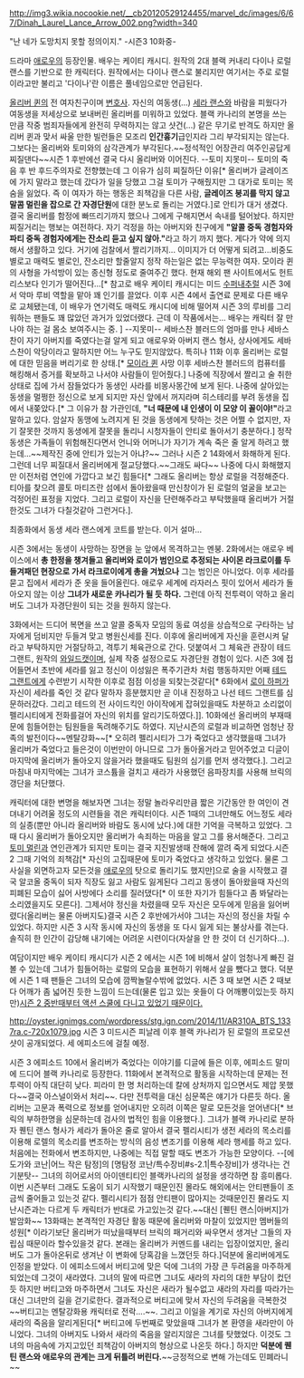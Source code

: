 http://img3.wikia.nocookie.net/__cb20120529124455/marvel_dc/images/6/67/Dinah_Laurel_Lance_Arrow_002.png?width=340


"난 네가 도망치지 못할 정의이지." -시즌3 10화중-


드라마 [[애로우(드라마)|애로우]]의 등장인물. 배우는 케이티 캐시디. 원작의 2대 블랙 커내리 다이나 로럴 랜스를 기반으로 한 캐릭터다. 원작에서는 다이나 랜스로 불리지만 여기서는 주로 로럴이라고만 불리고 '다이나'란 이름은 풀네임으로만 언급된다.

[[올리버 퀸]]의 전 여자친구이며 [[변호사]]. 자신의 여동생(...) [[세라 랜스]]와 바람을 피웠다가 여동생을 저세상으로 보내버린 올리버를 미워하고 있었다. 블랙 카나리의 본명을 쓰는 만큼 작중 범죄자들에게 완전히 무력하지는 않고 샷건(...) 같은 무기로 반격도 하지만 올리버 퀸과 맞서 싸울 만한 빌런들은 모조리 '''인간흉기'''급인지라 그리 부각되지는 않는다. 그보다는 올리버와 토미와의 삼각관계가 부각된다.~~정석적인 어장관리 여주인공답게 찌질댄다~~시즌 1 후반에선 결국 다시 올리버와 이어진다. --토미 지못미-- 토미의 죽음 후 반 후드주의자로 전향했는데 그 이유가 심히 찌질하단 이유[* 올리버가 글레이즈에 가지 말라고 했는데 갔다가 일을 당했고 그걸 토미가 구해줬지만 그 대가로 토미는 목숨을 잃었다. 즉 이 여자가 하는 행동은 죄책감을 다른 사람, '''글레이즈 붕괴를 막지 않고 말콤 멀린을 잡으로 간 자경단원'''에 대한 분노로 돌리는 거였다.]로 안티가 대거 생겼다. 결국 올리버를 함정에 빠뜨리기까지 했으나 그에게 구해지면서 속내를 털어놨다. 하지만 찌질거리는 행보는 여전하다. 자기 걱정을 하는 아버지와 친구에게 '''"알콜 중독 경험자와 파티 중독 경험자에게는 잔소리 듣고 싶지 않아."'''라고 하기 까지 했다. 게다가 약에 의지해서 생활하고 있다. 거기에 검찰에서 짤리기까지... 이미지가 더 어떻게 되려고...비중도 별로고 매력도 별로인, 잔소리만 할줄알지 정작 하는일은 없는 무능력한 여자. 모이라 퀸의 사형을 가석방이 있는 종신형 정도로 줄여주긴 했다. 현재 해외 팬 사이트에서도 헌트리스보다 인기가 떨어진다...[* 참고로 배우 케이티 캐시디는 미드 [[수퍼내추럴]] 시즌 3에서 악마 루비 역할을 맡아 꽤 인기를 끌었다. 이후 시즌 4에서 출연료 문제로 다른 배우로 교체됐는데, 이 배우가 연기력도 매력도 캐시디에 비해 떨어져 시즌 3의 루비를 그리워하는 팬들도 꽤 많았던 과거가 있었더랬다. 근데 이 작품에서는... 배우는 캐릭터 잘 만나야 하는 걸 몸소 보여주시는 중. ] --지못미-- 세바스찬 블러드의 엄마를 만나 세바스찬이 자기 아버지를 죽였다는걸 알게 되고 애로우와 아버지 랜스 형사, 상사에게도 세바스찬이 악당이라고 말하지만 어느 누구도 믿지않았다. 특히나 11화 이후 올리버는 로럴에 대한 믿음을 버리기로 한 상태.[* [[모이라 퀸]] 사망 이후 세바스찬 블러드의 컴퓨터를 해킹해서 증거를 확보하고 나서야 사람들이 믿어줬다.] 나중에 직장에서 짤리고 술 취한 상태로 집에 가서 잠들었다가 동생인 사라를 비몽사몽간에 보게 된다. 나중에 살아있는 동생을 멀쩡한 정신으로 보게 되지만 자신 앞에서 꺼지라며 히스테리를 부려 동생을 집에서 내쫒았다.[* 그 이유가 참 가관인데, '''"너 때문에 내 인생이 이 모양 이 꼴이야!"'''라고 말하고 있다. 암살자 동맹에 노려지게 된 것을 동생에게 탓하는 것은 어쩔 수 없지만, 자기 잘못한 것까지 동생에게 잘못을 돌리니 시청자들이 안티로 돌아서기 충분하다.] 정작 동생은 가족들이 위험해진다면서 언니와 어머니가 자기가 계속 죽은 줄 알게 하려고 했는데...~~제작진 중에 안티가 있는거 아냐?~~ 그러나 시즌 2 14화에서 화해하게 된다. 그런데 너무 찌질대서 올리버에게 절교당했다.~~그래도 싸다~~ 나중에 다시 화해했지만 이전처럼 연인에 가깝다고 보긴 힘들다[* 그래도 올리버는 항상 로럴을 걱정해준다. 티아를 찾으려 콜토 마티즈란 섬에서 돌아왔을때 만신창이가 된 로럴의 얼굴을 보고는 걱정어린 표정을 지었다. 그리고 로럴이 자신을 단련해주라고 부탁했을때 올리버가 거절한것도 그녀가 다칠것같아 그런거다.].

최종화에서 동생 세라 랜스에게 코트를 받는다. 이거 설마...

시즌 3에서는 동생이 사망하는 장면을 눈 앞에서 목격하고는 멘붕. 2화에서는 애로우 베이스에서 '''총 한정을 챙겨들고 올리버와 로이가 범인으로 추정되는 사이몬 라크로이를 두들겨패던 현장으로 가서 라크로이에게 총을 겨눴으나''' 그는 범인은 아니었다. 이후 세라를 묻고 집에서 세라가 준 옷을 들어올린다. 애로우 세계에 라자러스 핏이 있어서 세라가 돌아오지 않는 이상 '''그녀가 새로운 카나리가 될 듯 하다.''' 그런데 아직 전투력이 약하고 올리버도 그녀가 자경단원이 되는 것을 원하지 않는다.

3화에서는 드디어 복면을 쓰고 알콜 중독자 모임의 동료 여성을 상습적으로 구타하는 남자에게 덤비지만 두들겨 맞고 병원신세를 진다. 이후에 올리버에게 자신을 훈련시켜 달라고 부탁하지만 거절당하고, 격투기 체육관으로 간다. 덧붙여서 그 체육관 관장이 테드 그랜트, 원작의 [[와일드캣]]이며, 실제 작중 설정으로도 자경단원 경험이 있다. 시즌 3에 접어들면서 초반에 세라를 잃고 정신이 이성잃은 폭주기관차 처럼 행동하지만 어째 [[테드 그랜트]]에게 수련받기 시작한 이후로 점점 이성을 되찾는것같다[* 6화에서 [[로이 하퍼]]가 자신이 세라를 죽인 것 같다 말하자 흥분했지만 곧 이내 진정하고 나선 테드 그랜트를 심문하러갔다. 그리고 테드의 전 사이드킥인 아이작에게 잡혀있을때도 차분하고 소리없이 펠리시티에게 전화를걸어 자신의 위치를 알리기도하였다.]]. 10화에선 올리버의 부재때문에 힘들어한는 팀원들을 독려해주기도 하였다. 지난시즌의 로럴과 비교하면 엄청난 장족의 발전이다~~멘탈강화~~[* 오히려 펠리시티가  그가 죽었다고 생각했을때 그녀가 올리버가 죽었다고 들은것이 이번만이 아니므로 그가 돌아올거라고 믿어주었고 디글이 마지막에 올리버가 돌아오지 않을거라 했을때도 팀원의 심기를 먼저 생각했다.]. 그리고 마침내 마지막에는 그녀가 코스튬을 걸치고 새라가 사용했던 음파장치를 사용해 브릭의 갱단을 처단했다.

캐릭터에 대한 변명을 해보자면 그녀는 정말 놀라우리만큼 짧은 기간동안 한 여인이 견뎌내기 어려울 정도의 시련들을 겪은 캐릭터이다. 시즌 1때의 그녀만해도 어느정도 세라의 실종(뿐만 아니라 올리버와 바람도 동시에 났다.)에 대한 기억을 극복하고 있었다. 그때 다시 올리버가 돌아오지만 올리버가 속죄하는 마음을 알고 그를 용서해준다. 그리고 [[토미 멀린]]과 연인관계가 되지만 토미는 결국 지진발생때 잔해에 깔려 죽게 되었다.시즌 2 그때 기억의 죄책감[* 자신의 고집때문에 토미가 죽었다고 생각하고 있었다. 물론 그사실을 외면하고자 모든것을 [[애로우]]의 탓으로 돌리기도 했지만]으로 술을 시작했고 결국 알코올 중독이 되자 직장도 잃고 사람도 잃게된다 그리고 동생이 돌아왔을때 자신의 피폐된 모습이 싫어 사방에다 소리를 질러댔다[* 이 또한 자기가 힘들다고 좀 봐달라는 소리였을지도 모른다]. 그제서야 정신을 차렸을때 모두 자신은 모두에게 믿음을 잃어버렸다(올리버는 물론 아버지도)결국 시즌 2 후반에가서야 그녀는 자신의 정신을 차릴 수 있었다. 하지만 시즌 3 시작 동시에 자신의 동생을 또 다시 잃게 되는 불상사를 겪는다. 솔직히 한 인간이 감당해 내기에는 어려운 시련이다(자살을 안 한 것이 더 신기하다...). 

여담이지만 배우 케이티 캐시디가 시즌 2 에서는 시즌 1에 비해서 살이 엄청나게 빠진 걸 볼 수 있는데 그녀가 힘들어하는 로럴의 모습을 표현하기 위해서 살을 뺐다고 했다. 덕분에 시즌 1 때 팬들은 그녀의 모습에 깜짝놀랄수밖에 없었다. 시즌 3 때 보면 시즌 2 때보다 어깨가 좀 넓어진 듯한 느낌이 드는데(물론 입고 있는 옷들이 다 어깨뽕이있는듯 하지만)[http://gall.dcinside.com/board/view/?id=f_drama&no=868370&page=1&search_pos=&s_type=search_all&s_keyword=%EC%95%A0%EB%A1%9C%EC%9A%B0 시즌 2 중반때부터 액션 스쿨에 다니고 있었기 때문이다.]

http://oyster.ignimgs.com/wordpress/stg.ign.com/2014/11/AR310A_BTS_1337ra.c-720x1079.jpg
시즌 3 미드시즌 피날레 이후 블랙 카나리가 된 로럴의 프로모션 샷이 공개되었다. 세 에피소드에 걸칠 예정.

시즌 3 에피소드 10에서 올리버가 죽었다는 이야기를 디글에 들은 이후, 에피소드 말미에 드디어 블랙 카나리로 등장한다. 11화에서 본격적으로 활동을 시작하는데 문제는 전투력이 아직 대단히 낮다. 피라미 한 명 처리하는데 칼에 상처까지 입으면서도 제압 못했다~~결국 아스널이와서 처리~~. 다만 전투력을 대신 심문쪽은 얘기가 다른듯 하다. 올리버는 고문과 폭력으로 정보를 얻어내지만 오히려 이쪽은 말로 모든것을 얻어낸다[* 브릭의 부하한명을 심문하는데 검사의 법적인 힘을 이용했다.]. 그녀가 블랙 카나리로 분하자 퀜틴 랜스 형사가 세라가 돌아온 줄로 알아서 결국 펠리시티가 생전 세라의 목소리를 이용해 로렐의 목소리를 변조하는 방식의 음성 변조기를 이용해 세라 행세를 하고 있다. 처음에는 전화에서 변조하지만, 나중에는 직접 말할 때도 변조가 가능한 모양이다. --[에도가와 코난|어느 작은 탐정]의 [명탐정 코난/특수장비#s-2.1|특수장비]가 생각나는 건 기분탓-- 그녀의 히어로서의 아이덴티티인 블랙카나리의 설정을 생각하면 참 흥미롭다. 이번 시즌부터 그래도 도움이 되기 시작했기 때문인진 몰라도 해외에서는 안티팬들이 조금씩 줄어들고 있는것 같다. 펠리시티가 점점 안티팬이 많아지는 것때문인진 몰라도 지난시즌과는 다르게 두 캐릭터가 반대로 가고있는것 같다.~~대신 [퀜틴 랜스|아버지]가 발암화~~ 13화때는 본격적인 자경단 활동 때문에 올리버와 마찰이 있었지만 멤버들의 성원[* 이라기보단 올리버가 떠났을때부터 브릭의 패거리와 싸우면서 생겨난 그들의 자립심 때문이라 할수있을것 같다. 본래는 올리버가 커멘드를 내리는 입장이었지만, 올리버도 그가 돌아온뒤로 생겨난 이 변화에 당혹감을 느꼈던듯 하다.]덕분에 올리버에게도 인정을 받았다. 이 에피소드에서 버티고에 맞은 덕에 그녀의 가장 큰 두려움을 마주하게 되었는데 그것이 새라였다. 그녀의 말에 따르면 그녀도 새라의 자리의 대한 부담이 컸던듯 하지만 버티고와 마주하면서 그녀도 자신은 새라가 될수없고 새라의 자리를 따라가는 대신 그녀만의 길을 걷기로한다. 결과적으로 버티고에 맞서 자신의 두려움을 극복한것~~버티고는 멘탈강화용 캐릭터로 전락....~~. 그리고 이일을 계기로 자신의 아버지에게 새라의 죽음을 알리게된다[* 버티고에 두번째로 맞았을때 그녀가 본 환영을 새라만이 아니었다. 그녀의 아버지도 나와서 새라의 죽음을 알리지않은 그녀를 탓했었다. 이것도 그녀의 마음속에 가지고있던 죄책감이 아버지의 형상으로 나온듯 하다.] 하지만 '''덕분에 퀜틴 랜스와 애로우의 관계는 크게 뒤틀려 버린다.'''~~긍정적으로 변해 가는데도 민폐라니~~
